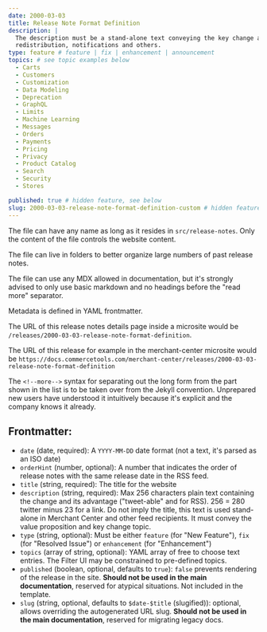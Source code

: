 ```yaml
---
date: 2000-03-03
title: Release Note Format Definition
description: |
  The description must be a stand-alone text conveying the key change and its advantages for external feed consumers,
  redistribution, notifications and others.
type: feature # feature | fix | enhancement | announcement
topics: # see topic examples below
  - Carts
  - Customers
  - Customization
  - Data Modeling
  - Deprecation
  - GraphQL
  - Limits
  - Machine Learning
  - Messages
  - Orders
  - Payments
  - Pricing
  - Privacy
  - Product Catalog
  - Search
  - Security
  - Stores

published: true # hidden feature, see below
slug: 2000-03-03-release-note-format-definition-custom # hidden feature, see below
---
```


The file can have any name as long as it resides in `src/release-notes`. Only the content of the file controls the website content.

The file can live in folders to better organize large numbers of past release notes.

The file can use any MDX allowed in documentation, but it's strongly advised to only use basic markdown and no headings before the "read more" separator.

Metadata is defined in YAML frontmatter.

The URL of this release notes details page inside a microsite would be `/releases/2000-03-03-release-note-format-definition`.

The URL of this release for example in the merchant-center microsite would be `https://docs.commercetools.com/merchant-center/releases/2000-03-03-release-note-format-definition`

<!--more-->

The `<!--more-->` syntax for separating out the long form from the part shown in the list is to be taken over from the Jekyll convention. Unprepared new users have understood it intuitively because it's explicit and the company knows it already.

## Frontmatter:

- `date` (date, required): A `YYYY-MM-DD` date format (not a text, it's parsed as an ISO date)
- `orderHint` (number, optional): A number that indicates the order of release notes with the same release date in the RSS feed.
- `title` (string, required): The title for the website
- `description` (string, required): Max 256 characters plain text containing the change and its advantage ("tweet-able" and for RSS).
  256 = 280 twitter minus 23 for a link. Do not imply the title, this text is used stand-alone in Merchant Center and other feed recipients. It must convey the value proposition and key change topic.
- `type` (string, optional): Must be either `feature` (for "New Feature"), `fix` (for "Resolved Issue") or `enhancement` (for "Enhancement")
- `topics` (array of string, optional): YAML array of free to choose text entries. The Filter UI may be constrained to pre-defined topics.
- `published` (boolean, optional, defaults to `true`): `false` prevents rendering of the release in the site. **Should not be used in the main documentation**, reserved for atypical situations. Not included in the template.
- `slug` (string, optional, defaults to `$date-$title` (slugified)): optional, allows overriding the autogenerated URL slug. **Should not be used in the main documentation**, reserved for migrating legacy docs.

